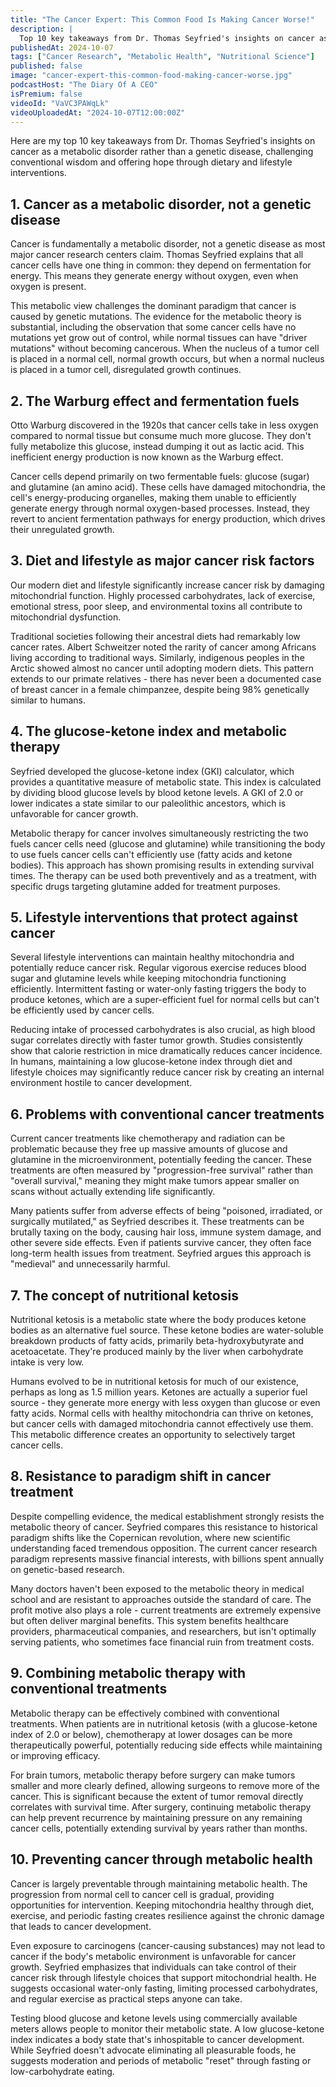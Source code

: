 ```yaml
---
title: "The Cancer Expert: This Common Food Is Making Cancer Worse!"
description: |
  Top 10 key takeaways from Dr. Thomas Seyfried's insights on cancer as a metabolic disorder rather than a genetic disease, challenging conventional wisdom and offering hope through dietary and lifestyle interventions.
publishedAt: 2024-10-07
tags: ["Cancer Research", "Metabolic Health", "Nutritional Science"]
published: false
image: "cancer-expert-this-common-food-making-cancer-worse.jpg"
podcastHost: "The Diary Of A CEO"
isPremium: false
videoId: "VaVC3PAWqLk"
videoUploadedAt: "2024-10-07T12:00:00Z"
---
```



<PodcastSummaryPageLayout frontmatter={frontmatter}>

Here are my top 10 key takeaways from Dr. Thomas Seyfried's insights on cancer as a metabolic disorder rather than a genetic disease, challenging conventional wisdom and offering hope through dietary and lifestyle interventions.

## 1. Cancer as a metabolic disorder, not a genetic disease

Cancer is fundamentally a metabolic disorder, not a genetic disease as most major cancer research centers claim. Thomas Seyfried explains that all cancer cells have one thing in common: they depend on fermentation for energy. This means they generate energy without oxygen, even when oxygen is present.

This metabolic view challenges the dominant paradigm that cancer is caused by genetic mutations. The evidence for the metabolic theory is substantial, including the observation that some cancer cells have no mutations yet grow out of control, while normal tissues can have "driver mutations" without becoming cancerous. When the nucleus of a tumor cell is placed in a normal cell, normal growth occurs, but when a normal nucleus is placed in a tumor cell, disregulated growth continues.

## 2. The Warburg effect and fermentation fuels

Otto Warburg discovered in the 1920s that cancer cells take in less oxygen compared to normal tissue but consume much more glucose. They don't fully metabolize this glucose, instead dumping it out as lactic acid. This inefficient energy production is now known as the Warburg effect.

Cancer cells depend primarily on two fermentable fuels: glucose (sugar) and glutamine (an amino acid). These cells have damaged mitochondria, the cell's energy-producing organelles, making them unable to efficiently generate energy through normal oxygen-based processes. Instead, they revert to ancient fermentation pathways for energy production, which drives their unregulated growth.

## 3. Diet and lifestyle as major cancer risk factors

Our modern diet and lifestyle significantly increase cancer risk by damaging mitochondrial function. Highly processed carbohydrates, lack of exercise, emotional stress, poor sleep, and environmental toxins all contribute to mitochondrial dysfunction.

Traditional societies following their ancestral diets had remarkably low cancer rates. Albert Schweitzer noted the rarity of cancer among Africans living according to traditional ways. Similarly, indigenous peoples in the Arctic showed almost no cancer until adopting modern diets. This pattern extends to our primate relatives - there has never been a documented case of breast cancer in a female chimpanzee, despite being 98% genetically similar to humans.

## 4. The glucose-ketone index and metabolic therapy

Seyfried developed the glucose-ketone index (GKI) calculator, which provides a quantitative measure of metabolic state. This index is calculated by dividing blood glucose levels by blood ketone levels. A GKI of 2.0 or lower indicates a state similar to our paleolithic ancestors, which is unfavorable for cancer growth.

Metabolic therapy for cancer involves simultaneously restricting the two fuels cancer cells need (glucose and glutamine) while transitioning the body to use fuels cancer cells can't efficiently use (fatty acids and ketone bodies). This approach has shown promising results in extending survival times. The therapy can be used both preventively and as a treatment, with specific drugs targeting glutamine added for treatment purposes.

## 5. Lifestyle interventions that protect against cancer

Several lifestyle interventions can maintain healthy mitochondria and potentially reduce cancer risk. Regular vigorous exercise reduces blood sugar and glutamine levels while keeping mitochondria functioning efficiently. Intermittent fasting or water-only fasting triggers the body to produce ketones, which are a super-efficient fuel for normal cells but can't be efficiently used by cancer cells.

Reducing intake of processed carbohydrates is also crucial, as high blood sugar correlates directly with faster tumor growth. Studies consistently show that calorie restriction in mice dramatically reduces cancer incidence. In humans, maintaining a low glucose-ketone index through diet and lifestyle choices may significantly reduce cancer risk by creating an internal environment hostile to cancer development.

## 6. Problems with conventional cancer treatments

Current cancer treatments like chemotherapy and radiation can be problematic because they free up massive amounts of glucose and glutamine in the microenvironment, potentially feeding the cancer. These treatments are often measured by "progression-free survival" rather than "overall survival," meaning they might make tumors appear smaller on scans without actually extending life significantly.

Many patients suffer from adverse effects of being "poisoned, irradiated, or surgically mutilated," as Seyfried describes it. These treatments can be brutally taxing on the body, causing hair loss, immune system damage, and other severe side effects. Even if patients survive cancer, they often face long-term health issues from treatment. Seyfried argues this approach is "medieval" and unnecessarily harmful.

## 7. The concept of nutritional ketosis

Nutritional ketosis is a metabolic state where the body produces ketone bodies as an alternative fuel source. These ketone bodies are water-soluble breakdown products of fatty acids, primarily beta-hydroxybutyrate and acetoacetate. They're produced mainly by the liver when carbohydrate intake is very low.

Humans evolved to be in nutritional ketosis for much of our existence, perhaps as long as 1.5 million years. Ketones are actually a superior fuel source - they generate more energy with less oxygen than glucose or even fatty acids. Normal cells with healthy mitochondria can thrive on ketones, but cancer cells with damaged mitochondria cannot effectively use them. This metabolic difference creates an opportunity to selectively target cancer cells.

## 8. Resistance to paradigm shift in cancer treatment

Despite compelling evidence, the medical establishment strongly resists the metabolic theory of cancer. Seyfried compares this resistance to historical paradigm shifts like the Copernican revolution, where new scientific understanding faced tremendous opposition. The current cancer research paradigm represents massive financial interests, with billions spent annually on genetic-based research.

Many doctors haven't been exposed to the metabolic theory in medical school and are resistant to approaches outside the standard of care. The profit motive also plays a role - current treatments are extremely expensive but often deliver marginal benefits. This system benefits healthcare providers, pharmaceutical companies, and researchers, but isn't optimally serving patients, who sometimes face financial ruin from treatment costs.

## 9. Combining metabolic therapy with conventional treatments

Metabolic therapy can be effectively combined with conventional treatments. When patients are in nutritional ketosis (with a glucose-ketone index of 2.0 or below), chemotherapy at lower dosages can be more therapeutically powerful, potentially reducing side effects while maintaining or improving efficacy.

For brain tumors, metabolic therapy before surgery can make tumors smaller and more clearly defined, allowing surgeons to remove more of the cancer. This is significant because the extent of tumor removal directly correlates with survival time. After surgery, continuing metabolic therapy can help prevent recurrence by maintaining pressure on any remaining cancer cells, potentially extending survival by years rather than months.

## 10. Preventing cancer through metabolic health

Cancer is largely preventable through maintaining metabolic health. The progression from normal cell to cancer cell is gradual, providing opportunities for intervention. Keeping mitochondria healthy through diet, exercise, and periodic fasting creates resilience against the chronic damage that leads to cancer development.

Even exposure to carcinogens (cancer-causing substances) may not lead to cancer if the body's metabolic environment is unfavorable for cancer growth. Seyfried emphasizes that individuals can take control of their cancer risk through lifestyle choices that support mitochondrial health. He suggests occasional water-only fasting, limiting processed carbohydrates, and regular exercise as practical steps anyone can take.

Testing blood glucose and ketone levels using commercially available meters allows people to monitor their metabolic state. A low glucose-ketone index indicates a body state that's inhospitable to cancer development. While Seyfried doesn't advocate eliminating all pleasurable foods, he suggests moderation and periods of metabolic "reset" through fasting or low-carbohydrate eating.

</PodcastSummaryPageLayout>
